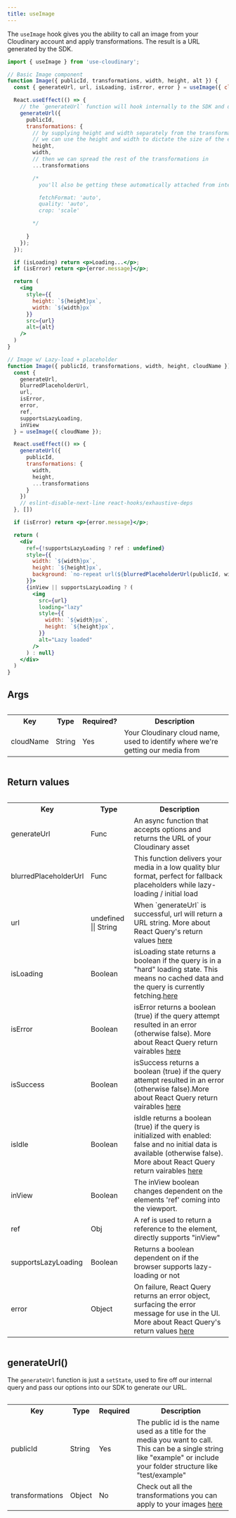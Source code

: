 ```yaml
---
title: useImage
---
```

The `useImage` hook gives you the ability to call an image from your Cloudinary account and apply transformations. The result is a URL generated by the SDK. 

```jsx
import { useImage } from 'use-cloudinary';

// Basic Image component
function Image({ publicId, transformations, width, height, alt }) {
  const { generateUrl, url, isLoading, isError, error } = useImage({ cloudName: 'testing-hooks-upload' });

  React.useEffect(() => {
    // the `generateUrl` function will hook internally to the SDK and do a lot of the heavy lifting for generating your image url 
    generateUrl({
      publicId,
      transformations: {
        // by supplying height and width separately from the transformations object, 
        // we can use the height and width to dictate the size of the element AND the transformations
        height,
        width,
        // then we can spread the rest of the transformations in
        ...transformations

        /* 
          you'll also be getting these automatically attached from internals

          fetchFormat: 'auto',
          quality: 'auto',
          crop: 'scale'

        */
        
      }
    });
  });

  if (isLoading) return <p>Loading...</p>;
  if (isError) return <p>{error.message}</p>;

  return (
    <img    
      style={{ 
        height: `${height}px`,
        width: `${width}px` 
      }}
      src={url}
      alt={alt}
    />
  )
}

// Image w/ Lazy-load + placeholder
function Image({ publicId, transformations, width, height, cloudName }) {
  const {
    generateUrl,
    blurredPlaceholderUrl,
    url,
    isError,
    error,
    ref,
    supportsLazyLoading,
    inView
  } = useImage({ cloudName });

  React.useEffect(() => {
    generateUrl({
      publicId,
      transformations: {
        width,
        height,
        ...transformations
      }
    })
    // eslint-disable-next-line react-hooks/exhaustive-deps
  }, [])

  if (isError) return <p>{error.message}</p>;

  return (
    <div
      ref={!supportsLazyLoading ? ref : undefined}
      style={{
        width: `${width}px`,
        height: `${height}px`,
        background: `no-repeat url(${blurredPlaceholderUrl(publicId, width, height)})`
      }}>
      {inView || supportsLazyLoading ? (
        <img
          src={url}
          loading="lazy"
          style={{
            width: `${width}px`,
            height: `${height}px`,
          }}
          alt="Lazy loaded"
        />
      ) : null}
    </div>
  )
}
```

## Args

<div style="overflow-x:auto;">
  <table>
    <tr>
      <th>Key</th>
      <th>Type</th>
      <th>Required?</th>
      <th>Description</th>
    </tr>
    <tr>
      <td>cloudName</td>
      <td>String</td>
      <td>Yes</td>
      <td>Your Cloudinary cloud name, used to identify where we're getting our media from</td>
    </tr>
  </table>
</div>

## Return values

<div style="overflow-x:auto;">
  <table>
    <tr>
      <th>Key</th>
      <th>Type</th>
      <th>Description</th>
    </tr>
    <tr>
      <td>generateUrl</td>      
      <td>Func</td>
      <td>An async function that accepts options and returns the URL of your Cloudinary asset</td>
    </tr>
    <tr>
      <td>blurredPlaceholderUrl</td>      
      <td>Func</td>
      <td>This function delivers your media in a low quality blur format, perfect for fallback placeholders while lazy-loading / initial load</td>
    </tr>
    <tr>
      <td>url</td>
      <td>undefined || String</td>      
      <td>When `generateUrl` is successful, url will return a URL string. More about React Query's return values <a href="https://github.com/tannerlinsley/react-query#returns">here</a></td>
    </tr>
    <tr>
      <td>isLoading</td>
      <td>Boolean</td>      
      <td> isLoading state returns a boolean if the query is in a "hard" loading state. This means no cached data and the query is currently fetching.<a href="https://github.com/tannerlinsley/react-query#returns">here</a></td>
    </tr>
    <tr>
      <td>isError</td>
      <td>Boolean</td>      
      <td>isError returns a boolean (true) if the query attempt resulted in an error (otherwise false). More about React Query return vairables <a href="https://github.com/tannerlinsley/react-query#returns">here</a></td>
    </tr>
    <tr>
      <td>isSuccess</td>
      <td>Boolean</td>      
      <td>isSuccess returns a boolean (true) if the query attempt resulted in an error (otherwise false).More about React Query return vairables <a href="https://github.com/tannerlinsley/react-query#returns">here</a></td>
    </tr>    
    <tr>
      <td>isIdle</td>
      <td>Boolean</td>      
      <td>isIdle returns a boolean (true) if the query is initialized with enabled: false and no initial data is available (otherwise false). More about React Query return vairables <a href="https://github.com/tannerlinsley/react-query#returns">here</a></td>
    </tr>      
    <tr>
      <td>inView</td>
      <td>Boolean</td>      
      <td>The inView boolean changes dependent on the elements 'ref' coming into the viewport.</td>
    </tr>
    <tr>
      <td>ref</td>
      <td>Obj</td>      
      <td>A ref is used to return a reference to the element, directly supports "inView"</td>
    </tr>    
    <tr>      
      <td>supportsLazyLoading</td>
      <td>Boolean</td>      
      <td>Returns a boolean dependent on if the browser supports lazy-loading or not</td>
    </tr>
    <tr>
      <td>error</td>
      <td>Object</td>      
      <td>On failure, React Query returns an error object, surfacing the error message for use in the UI. More about React Query's return values <a href="https://github.com/tannerlinsley/react-query#returns">here</a></td>
    </tr>
  </table>
</div>

## generateUrl()

The `generateUrl` function is just a `setState`, used to fire off our internal query and pass our options into our SDK to generate our URL.

<div style="overflow-x:auto;">
  <table>
    <tr>
      <th>Key</th>
      <th>Type</th>
      <th>Required</th>
      <th>Description</th>
    </tr>
    <tr>
      <td>publicId</td>      
      <td>String</td>
      <td>Yes</td>
      <td>The public id is the name used as a title for the media you want to call. This can be a single string like "example" or include your folder structure like "test/example"</td>
    </tr>
    <tr>
      <td>transformations</td>
      <td>Object</td>  
      <td>No</td>    
      <td>Check out all the transformations you can apply to your images <a href="https://cloudinary.com/documentation/image_transformation_reference">here</a></td>
    </tr>
  </table>
</div>
